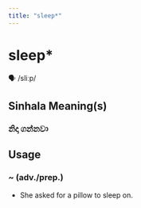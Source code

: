 ```yaml
---
title: "sleep*"
---
```


# sleep*

🗣️ /sliːp/

## Sinhala Meaning(s)

### නිදා ගන්නවා

## Usage

### ~ (adv./prep.)

- She asked for a pillow to sleep on.

